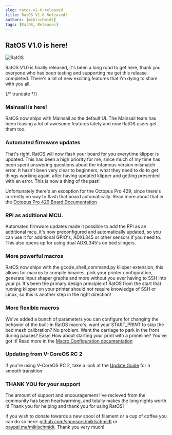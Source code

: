 ```yaml
---
slug: ratos-v1-0-released
title: RatOS V1.0 Released!
authors: [miklschmidt]
tags: [RatOS, Releases]
---
```


## RatOS V1.0 is here!

![RatOS](/img/logos/Logo-white.svg)

RatOS V1.0 is finally released, it's been a long road to get here, thank you everyone who has been testing and supporting me get this release completed.
There's a lot of new exciting features that i'm dying to share with you all.

{/* truncate */}

### Mainsail is here!

RatOS now ships with Mainsail as the default UI. The Mainsail team has been teasing a lot of awesome features lately and now RatOS users get them too.

### Automated firmware updates

That's right. RatOS will now flash your board for you everytime klipper is updated.
This has been a high priority for me, since much of my time has been spent answering questions about the infamous version mismatch error.
It hasn't been very clear to beginners, what they need to do to get things working again, after having updated klipper and getting presented with an error.
This is now a thing of the past!

Unfortunately there's an exception for the Octopus Pro 429, since there's currently no way to flash that board automatically.
Read more about that in the [Octopus Pro 429 Board Documentation](/docs/1.2.x/boards/btt/octopus-pro-429#firmware-installation)

### RPi as additional MCU.

Automated firmware updates made it possible to add the RPi as an additional mcu, it's now preconfigured and automatically updated, so you can use
it for additional GPIO's, ADXL345 or other sensors if you need to. This also opens up for using dual ADXL345's on bed slingers.

### More powerful macros

RatOS now ships with the gcode_shell_command.py klipper extension, this allows for macros to compile binaries, pick your printer configuration, generate input shaper graphs and more without you ever having to SSH into your pi. It's been the primary design principle of RatOS from the start that running klipper on your printer should not require knowledge of SSH or Linux, so this is another step in the right direction!

### More flexible macros

We've added a bunch of parameters you can configure for changing the behavior of the built-in RatOS macro's, want your START_PRINT to skip the bed mesh calibration? No problem. Want the carriage to park in the front during pauses? Easy! How about starting your print with a primeline? You've got it! Read more in the [Macro Configuration documentation](/docs/configuration/macros)

### Updating from V-CoreOS RC 2

If you're using V-CoreOS RC 2, take a look at the [Update Guide](/changelog#updating-from-v-coreos-rc2) for a smooth transition.

### THANK YOU for your support

The amount of support and encouragement i've recieved from the community has been heartwarming, and totally makes the long nights worth it!
Thank you for helping and thank you for using RatOS!

If you wish to donate towards a new spool of filament or a cup of coffee you can do so here: [github.com/sponsors/miklschmidt](https://github.com/sponsors/miklschmidt) or [paypal.me/miklschmidt](https://paypal.me/miklschmidt). Thank you very much!
